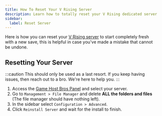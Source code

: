 ```yaml
---
title: How To Reset Your V Rising Server
description: Learn how to totally reset your V Rising dedicated server.
sidebar:
  label: Reset Server
---
```


Here is how you can reset your [V Rising server](https://www.gamehostbros.com/v-rising-server-hosting/) to start completely fresh with a new save, this is helpful in case you've made a mistake that cannot be undone.

## Resetting Your Server

:::caution
This should only be used as a last resort. If you keep having issues, then reach out to a bro. We're here to help you.
:::

<Steps>

1. Access the [Game Host Bros Panel](https://panel.gamehostbros.com/) and select your server.
2. Go to `Management > File Manager` and delete **ALL the folders and files** (The file manager should have nothing left).
3. In the sidebar select `Configuration > Advanced`.
4. Click `Reinstall Server` and wait for the install to finish.
</Steps>
